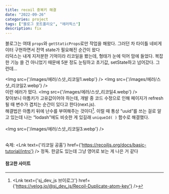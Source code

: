 ```yaml
---
title: recoil 중복키 해결
date: "2022-09-26"
categories: project
tags: ["블로그 포트폴리오", "에러픽스"]
description: fix
---
```


블로그는 여태 `props`와 `getStaticProps`로만 작업을 해왔다. 그러던 차 타이틀 네비게이터 구현하면서 전역 state가 필요해진 순간이 왔다  
리덕스는 내게 지저분한 기억이라 리코일을 봤는데, 형태가 눈에 익어 맘에 들었다. 복잡한 기능 쓸 건 아니었기 때문에 5분 정도 눈팅하고 초기값, setState하고 넘어갔다. 그런데...

<Img src={'/images/에러/스샷_리코일1.webp'} />
<Img src={'/images/에러/스샷_리코일2.webp'} />
<br/>
이런 에러가 떴다.
<Img src={'/images/에러/스샷_리코일4.webp'} />
<br/>
찾아보니 아톰키가 고유값이어야 하는데, 개발 중 코드 수정으로 인해 페이지가 refresh 될 때 변수가 겹치는 순간이 있다고 한다(next.js).  
해결법은 아톰키 뒤에 난수를 부여해주는 것이다[^1]. 이럴 때 통상 <q>uuid</q>를 쓰는 걸로 알고 있는데 나는 <q>lodash</q>에도 비슷한 게 있길래 `uniqueId( )` 함수로 해결했다.   
<br/>
<Img src={'/images/에러/스샷_리코일3.webp'} />
<br/>
<br/>

숙제: <Lnk text={'리코일 공홈'} href={'https://recoiljs.org/docs/basic-tutorial/intro'} /> 정독. 한글도 있는데 그냥 영어로 보는 게 나은 거 같다
<br/>
#### 참고한 사이트
[^1]: <Lnk text={'sj_dev_js 브이로그'} href={'https://velog.io/@sj_dev_js/Recoil-Duplicate-atom-key'} />